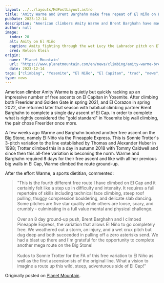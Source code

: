 ```yaml
---
layout: ../../layouts/MdPostLayout.astro
title: 'Amity Warme and Brent Barghahn make free repeat of El Niño on El Capitan, Yosemite'
pubDate: 2023-12-14
description: "American climbers Amity Warme and Brent Barghahn have made a free repeat of El Niño - Pineapple Express (5.13c, 25 pitches)⁣ on El Capitan in Yosemite, USA."
author: null
image: 
  index: 20
  alt: Amity on El Niño
  caption: Amity fighting through the wet Lucy the Labrador pitch on El Niño
  cred: Nelson Klein
origin: 
  name: 'Planet Mountain'
  url: "https://www.planetmountain.com/en/news/climbing/amity-warme-brent-barghahn-free-repeat-el-nino-el-capitan-yosemite.html"
  date: 2023-12-14
tags: ["climbing", "Yosemite", "El Niño", "El Capitan", "trad", "news", "media"]
type: news
---
```

American climber Amity Warme is quietly but quickly racking up an impressive number of free ascents on El Capitan in Yosemite. After climbing both Freerider and Golden Gate in spring 2021, and El Corazon in spring 2022, she returned later that season with habitual climbing partner Brent Barghahn to complete a single day ascent of El Cap. In order to complete what is rightly considered the "gold standard" in Yosemite big wall climbing, the pair chose Freerider once more.

A few weeks ago Warme and Barghahn booked another free ascent on the Big Stone, namely El Niño via the Pineapple Express. This is Sonnie Trotter's 3-pitch variation to the line established by Thomas and Alexander Huber in 1998; Trotter climbed this in a day in autumn 2018 with Tommy Caldwell and since then this all-free variation is becoming the norm. Warme and Barghahn required 8 days for their free ascent and like with all her previous big walls in El Cap, Warme climbed the route ground-up.

After the effort Warme, a sports dietitian, commented: 
>"This is the fourth different free route I have climbed on El Cap and it certainly felt like a step up in difficulty and intensity. It requires a full repertoire of skills including technical face climbing, steep roof pulling, thuggy compression bouldering, and delicate slab dancing. Some pitches are five star quality while others are loose, scary, and crumbly - culminating in a full value mental and physical challenge. <br/><br/> Over an 8 day ground-up push, Brent Barghahn and I climbed Pineapple Express, the variation that allows El Niño to go completely free. We weathered out a storm, an injury, and a wet crux pitch but dug deep and both succeeded in pulling off a zero asterisks send. We had a blast up there and I'm grateful for the opportunity to complete another mega route on the Big Stone! <br/><br/> Kudos to Sonnie Trotter for the FA of this free variation to El Niño as well as the first ascensionists of the original line. What a vision to imagine a route up this wild, steep, adventurous side of El Cap!"

Originally posted on [Planet Mountain](https://www.planetmountain.com/en/news/climbing/amity-warme-brent-barghahn-free-repeat-el-nino-el-capitan-yosemite.html).